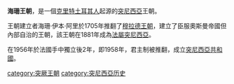 {{Infobox Former Country
|name=海珊王朝|common_name=Tunis||image_flag   = Tunisian flag till 1831.svg|common_languages=[[阿拉伯語|阿拉伯語]], [[土耳其語|土耳其語]]|continent=非洲|era=|status=|empire=法國|government_type=|year_start=1705年|year_end=1881年|event_start=|date_start=|event_end=成為法國屬地|date_end=|p1=突尼西亞行省|flag_s1=Flag of Tunisia with French canton.svg|s1=法屬突尼西亞|flag_p1=Flag of Ottoman Tunisia (1685).svg|image_map=Guillaume Delisle Tunis 1707.jpg|map_caption=1707的海珊王朝|capital=[[突尼斯城|突尼斯城]]|latd=|latm=|latNS=|longd=|longm=|longEW=|national_anthem=|religion=[[伊斯蘭教|伊斯蘭教]]|leader1=|leader2=|year_leader1=|year_leader2=|title_leader=|today={{Flag|Tunisia}}}}

'''海珊王朝'''，是一個[[克里特土耳其人|克里特土耳其人]]起源的[[突尼西亞|突尼西亞]]王朝。

王朝建立者海珊·伊本·阿里於1705年推翻了[[突尼西亞行省|穆拉德王朝]]，建立了臣服奧斯曼帝國但內部自治的王朝，該王朝在1881年成為[[法屬突尼西亞|法屬突尼西亞]]。

在1956年於法國手中獨立後2年，即1958年，君主制被推翻，成立[[突尼西亞共和國|突尼西亞共和國]]。

[[category:突厥王朝|category:突厥王朝]]
[[category:突尼西亞历史|category:突尼西亞历史]]